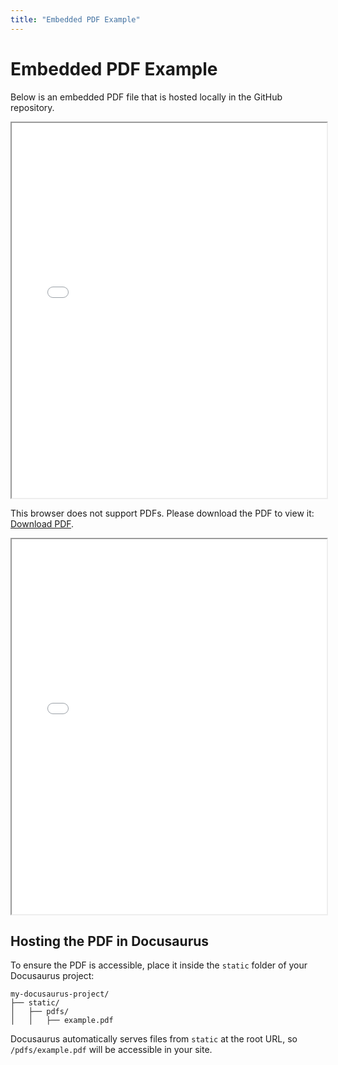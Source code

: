 ```yaml
---
title: "Embedded PDF Example"
---
```


# Embedded PDF Example

Below is an embedded PDF file that is hosted locally in the GitHub repository.

<iframe src="@site/static/pdfs/Jetson_Orin_Nano_Developer_Kit_Carrier_Board_Specification.pdf" width="100%" height="600px">
  This browser does not support PDFs. Please download the PDF to view it: 
  <a href="@site/static/pdfs/Jetson_Orin_Nano_Developer_Kit_Carrier_Board_Specification.pdf">Download PDF</a>.
</iframe>

<!-- [View PDF](rover-documentation/static/pdfs/Jetson_Orin_Nano_Developer_Kit_Carrier_Board_Specification.pdf) -->

<object data="https://www.st.com/resource/en/datasheet/vnh5019a-e.pdf" type="application/pdf" width="700px" height="700px">
    <p>This browser does not support PDFs. Please download the PDF to view it: 
    <a href="https://www.st.com/resource/en/datasheet/vnh5019a-e.pdf">Download PDF</a>.</p>
</object>

<iframe src="@site/static/pdfs/Jetson_Orin_Nano_Developer_Kit_Carrier_Board_Specification.pdf" width="100%" height="600px"></iframe>


## Hosting the PDF in Docusaurus

To ensure the PDF is accessible, place it inside the `static` folder of your Docusaurus project:

```
my-docusaurus-project/
├── static/
│   ├── pdfs/
│   │   ├── example.pdf
```

Docusaurus automatically serves files from `static` at the root URL, so `/pdfs/example.pdf` will be accessible in your site.
